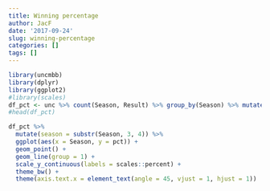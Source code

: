```yaml
---
title: Winning percentage
author: JacF
date: '2017-09-24'
slug: winning-percentage
categories: []
tags: []
---
```


```r
library(uncmbb)
library(dplyr)
library(ggplot2)
#library(scales)
df_pct <- unc %>% count(Season, Result) %>% group_by(Season) %>% mutate(pct = n/sum(n)) %>% filter(Result == "W") %>% ungroup()
#head(df_pct)

df_pct %>%
  mutate(season = substr(Season, 3, 4)) %>%
  ggplot(aes(x = Season, y = pct)) +
  geom_point() +
  geom_line(group = 1) +
  scale_y_continuous(labels = scales::percent) +
  theme_bw() +
  theme(axis.text.x = element_text(angle = 45, vjust = 1, hjust = 1))

```